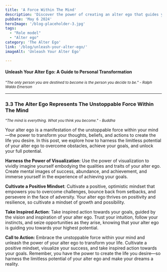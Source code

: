 ```yaml
---
title: 'A Force Within The Mind'
description: 'Discover the power of creating an alter ego that guides your actions and choices.'
pubDate: 'May 6 2024'
heroImage: '/blog-placeholder-3.jpg'
tags: 
  - "Role model"
  - "Alter ego"
category: 'The Alter Ego'
link: '/blog/unleash-your-alter-ego/'
imageAlt: 'Unleash Your Alter Ego'

---
```


#### Unleash Your Alter Ego: A Guide to Personal Transformation

<p><i><small>"The only person you are destined to become is the person you decide to be." - Ralph Waldo Emerson</small></i></p>

---


### 3.3 The Alter Ego Represents The Unstoppable Force Within The Mind

<p><i><small>"The mind is everything. What you think you become." - Buddha</small></i></p>

Your alter ego is a manifestation of the unstoppable force within your mind—the power to transform your thoughts, beliefs, and actions to create the life you desire. In this post, we explore how to harness the limitless potential of your alter ego to overcome obstacles, achieve your goals, and unlock your full potential.

**Harness the Power of Visualization**: Use the power of visualization to vividly imagine yourself embodying the qualities and traits of your alter ego. Create mental images of success, abundance, and achievement, and immerse yourself in the experience of achieving your goals.

**Cultivate a Positive Mindset**: Cultivate a positive, optimistic mindset that empowers you to overcome challenges, bounce back from setbacks, and persevere in the face of adversity. Your alter ego thrives on positivity and resilience, so cultivate a mindset of growth and possibility.

**Take Inspired Action**: Take inspired action towards your goals, guided by the vision and inspiration of your alter ego. Trust your intuition, follow your instincts, and seize opportunities as they arise, knowing that your alter ego is guiding you towards your highest potential.

**Call to Action:** Embrace the unstoppable force within your mind and unleash the power of your alter ego to transform your life. Cultivate a positive mindset, visualize your success, and take inspired action towards your goals. Remember, you have the power to create the life you desire—so harness the limitless potential of your alter ego and make your dreams a reality.
